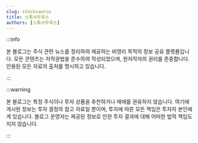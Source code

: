 ```yaml
---
slug: stocksaurus
title: 스톡사우루스
authors: [스톡사우루스]
---
```


:::info

본 블로그는 주식 관련 뉴스를 정리하여 제공하는 비영리 목적의 정보 공유 플랫폼입니다. 모든 콘텐츠는 저작권법을 준수하여 작성되었으며, 원저작자의 권리를 존중합니다. 인용된 모든 자료의 출처를 명시하고 있습니다.

:::

:::warning

본 블로그는 특정 주식이나 투자 상품을 추천하거나 매매를 권유하지 않습니다. 여기에 게시된 정보는 투자 결정의 참고 자료일 뿐이며, 투자에 따른 모든 책임은 투자자 본인에게 있습니다. 블로그 운영자는 제공된 정보로 인한 투자 결과에 대해 어떠한 법적 책임도 지지 않습니다.

:::

<!-- truncate -->
